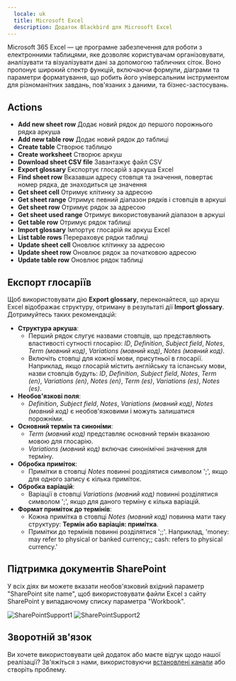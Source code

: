 ```yaml
---
  locale: uk
  title: Microsoft Excel
  description: Додаток Blackbird для Microsoft Excel
---
```


<LinkCard title="Переглянути на Github" target="_blank" href="https://github.com/bb-io/MicrosoftExcel" icon="github" />

Microsoft 365 Excel — це програмне забезпечення для роботи з електронними таблицями, яке дозволяє користувачам організовувати, аналізувати та візуалізувати дані за допомогою табличних сіток. Воно пропонує широкий спектр функцій, включаючи формули, діаграми та параметри форматування, що робить його універсальним інструментом для різноманітних завдань, пов'язаних з даними, та бізнес-застосувань.

## Actions

- **Add new sheet row**   Додає новий рядок до першого порожнього рядка аркуша
- **Add new table row**   Додає новий рядок до таблиці
- **Create table**    Створює таблицю
- **Create worksheet**    Створює аркуш
- **Download sheet CSV file**  Завантажує файл CSV
- **Export glossary**  Експортує глосарій з аркуша Excel
- **Find sheet row**  Вказавши адресу стовпця та значення, повертає номер рядка, де знаходиться це значення
- **Get sheet cell**  Отримує клітинку за адресою
- **Get sheet range**  Отримує певний діапазон рядків і стовпців в аркуші
- **Get sheet row**   Отримує рядок за адресою
- **Get sheet used range**    Отримує використовуваний діапазон в аркуші
- **Get table row**   Отримує рядок таблиці
- **Import glossary**  Імпортує глосарій як аркуш Excel
- **List table rows**  Перераховує рядки таблиці
- **Update sheet cell**   Оновлює клітинку за адресою
- **Update sheet row**    Оновлює рядок за початковою адресою
- **Update table row**    Оновлює рядок таблиці

## Експорт глосаріїв

Щоб використовувати дію **Export glossary**, переконайтеся, що аркуш Excel відображає структуру, отриману в результаті дії **Import glossary**. Дотримуйтесь таких рекомендацій:

- **Структура аркуша**:
   - Перший рядок слугує назвами стовпців, що представляють властивості сутності глосарію: _ID_, _Definition_, _Subject field_, _Notes_, _Term (мовний код)_, _Variations (мовний код)_, _Notes (мовний код)_.
   - Включіть стовпці для кожної мови, присутньої в глосарії. Наприклад, якщо глосарій містить англійську та іспанську мови, назви стовпців будуть: _ID_, _Definition_, _Subject field_, _Notes_, _Term (en)_, _Variations (en)_, _Notes (en)_, _Term (es)_, _Variations (es)_, _Notes (es)_.
- **Необов'язкові поля**:
    - _Definition_, _Subject field_, _Notes_, _Variations (мовний код)_, _Notes (мовний код)_ є необов'язковими і можуть залишатися порожніми.
- **Основний термін та синоніми**:
    - _Term (мовний код)_ представляє основний термін вказаною мовою для глосарію.
    - _Variations (мовний код)_ включає синонімічні значення для терміну.
- **Обробка приміток**:
    - Примітки в стовпці _Notes_ повинні розділятися символом ';', якщо для одного запису є кілька приміток.
- **Обробка варіацій**:
    - Варіації в стовпці _Variations (мовний код)_ повинні розділятися символом ';', якщо для даного терміну є кілька варіацій.
- **Формат приміток до термінів**:
    - Кожна примітка в стовпці _Notes (мовний код)_ повинна мати таку структуру: **Термін або варіація: примітка**.
    - Примітки до термінів повинні розділятися ';;'. Наприклад, 'money: may refer to physical or banked currency;; cash: refers to physical currency.'

## Підтримка документів SharePoint
У всіх діях ви можете вказати необов'язковий вхідний параметр "SharePoint site name", щоб використовувати файли Excel з сайту SharePoint у випадаючому списку параметра "Workbook". 

![SharePointSupport1](https://raw.githubusercontent.com/bb-io/MicrosoftExcel/main//image/README/SharePointSupport1.png) ![SharePointSupport2](https://raw.githubusercontent.com/bb-io/MicrosoftExcel/main//image/README/SharePointSupport2.png)

## Зворотній зв'язок

Ви хочете використовувати цей додаток або маєте відгук щодо нашої реалізації? Зв'яжіться з нами, використовуючи [встановлені канали](https://www.blackbird.io/) або створіть проблему.